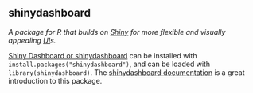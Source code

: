 ## shinydashboard

<dfn>A package for R that builds on [Shiny](s.html#shiny) for more flexible and visually appealing [UI](u.html#ui)s.</dfn>

[Shiny Dashboard or shinydashboard](https://rstudio.github.io/shinydashboard/){target="_blank"} can be installed with `install.packages("shinydashboard")`, and can be loaded with `library(shinydashboard)`. The [shinydashboard documentation](https://rstudio.github.io/shinydashboard/get_started.html){target="_blank"} is a great introduction to this package.